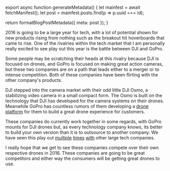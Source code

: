 

export async function generateMetadata() {
  let mainfest = await fetchManifest();
  let post = mainfest.posts.find(p => p.uuid === id);

  return formatBlogPostMetadata({ meta: post });
}

<BlogPage id={id}>


2016 is going to be a large year for tech, with a lot of potential shown for new
products rising from nothing such as the breakout hit hoverboards that came to
rise. One of the rivalries within the tech market that I am personally really
excited to see play out this year is the battle between DJI and GoPro.

Some people may be scratching their heads at this rivalry because DJI is focused
on drones, and GoPro is focused on making great action cameras, but these two
companies are on a path that leads either to a merger or to intense competition.
Both of these companies have been flirting with the other company's products.

DJI stepped into the camera market with their odd little DJI Osmo, a stabilizing
video camera in a small compact form. The Osmo is built on the technology that
DJI has developed for the camera systems on their drones. Meanwhile GoPro has
countless rumors of them developing a
[drone platform](http://techcrunch.com/2015/12/27/how-gopro-is-building-its-future-drone-platform-foundations/)
for them to build a great drone experience for customers.

These companies do currently work together in some regards, with GoPro mounts
for DJI drones but, as every technology company knows, its better to build your
own version than it is to outsource to another company. We have seen this play
out
[multiple](http://www.wired.com/2015/07/like-google-facebook-twitter-designs-computer-servers/)
[times](http://www.wired.com/2012/03/google-miner-helmet/)
[with](http://spectrum.ieee.org/cars-that-think/transportation/self-driving/uber-could-be-first-to-test-completely-driverless-cars-in-public)
other large tech companies.

I really hope that we get to see these companies compete over their own
respective drones in 2016. These companies are going to be great competitors and
either way the consumers will be getting great drones to use.


</BlogPage>